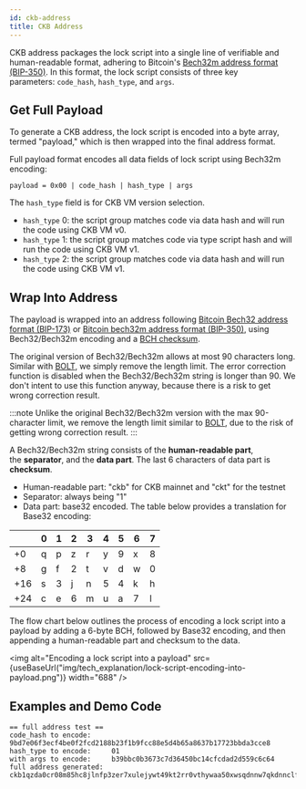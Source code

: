 ```yaml
---
id: ckb-address
title: CKB Address
---
```



CKB address packages the lock script into a single line of verifiable and human-readable format, adhering to Bitcoin's [Bech32m address format (BIP-350)](https://github.com/sipa/bips/blob/bip-bech32m/bip-0350.mediawiki). In this format, the lock script consists of three key parameters: `code_hash`, `hash_type`, and `args`.

## Get Full Payload

To generate a CKB address, the lock script is encoded into a byte array, termed "payload," which is then wrapped into the final address format.

Full payload format encodes all data fields of lock script using Bech32m encoding:

```
payload = 0x00 | code_hash | hash_type | args
```

The `hash_type` field is for CKB VM version selection.

- `hash_type` 0: the script group matches code via data hash and will run the code using CKB VM v0.
- `hash_type` 1: the script group matches code via type script hash and will run the code using CKB VM v1.
- `hash_type` 2: the script group matches code via data hash and will run the code using CKB VM v1.

## Wrap Into Address

The payload is wrapped into an address following [Bitcoin Bech32 address format (BIP-173)](https://github.com/bitcoin/bips/blob/master/bip-0173.mediawiki) or [Bitcoin bech32m address format (BIP-350)](https://github.com/sipa/bips/blob/bip-bech32m/bip-0350.mediawiki), using Bech32/Bech32m encoding and a [BCH checksum](https://en.wikipedia.org/wiki/BCH_code).

The original version of Bech32/Bech32m allows at most 90 characters long. Similar with [BOLT](https://github.com/lightningnetwork/lightning-rfc/blob/master/11-payment-encoding.md), we simply remove the length limit. The error correction function is disabled when the Bech32/Bech32m string is longer than 90. We don't intent to use this function anyway, because there is a risk to get wrong correction result.

:::note
Unlike the original Bech32/Bech32m version with the max 90-character limit, we remove the length limit similar to [BOLT](https://github.com/lightningnetwork/lightning-rfc/blob/master/11-payment-encoding.md), due to the risk of getting wrong correction result.
:::

A Bech32/Bech32m string consists of the **human-readable part**, the **separator**, and the **data part**. The last 6 characters of data part is **checksum**.

- Human-readable part: "ckb" for CKB mainnet and "ckt" for the testnet
- Separator: always being "1"
- Data part: base32 encoded. The table below provides a translation for Base32 encoding:

|     | 0   | 1   | 2   | 3   | 4   | 5   | 6   | 7   |
| --- | --- | --- | --- | --- | --- | --- | --- | --- |
| +0  | q   | p   | z   | r   | y   | 9   | x   | 8   |
| +8  | g   | f   | 2   | t   | v   | d   | w   | 0   |
| +16 | s   | 3   | j   | n   | 5   | 4   | k   | h   |
| +24 | c   | e   | 6   | m   | u   | a   | 7   | l   |

The flow chart below outlines the process of encoding a lock script into a payload by adding a 6-byte BCH, followed by Base32 encoding, and then appending a human-readable part and checksum to the data.

<img
  alt="Encoding a lock script into a payload"
  src={useBaseUrl("img/tech_explanation/lock-script-encoding-into-payload.png")}
  width="688"
/>

## Examples and Demo Code

```
== full address test ==
code_hash to encode:     9bd7e06f3ecf4be0f2fcd2188b23f1b9fcc88e5d4b65a8637b17723bbda3cce8
hash_type to encode:     01
with args to encode:     b39bbc0b3673c7d36450bc14cfcdad2d559c6c64
full address generated:  ckb1qzda0cr08m85hc8jlnfp3zer7xulejywt49kt2rr0vthywaa50xwsqdnnw7qkdnnclfkg59uzn8umtfd2kwxceqxwquc4
```
